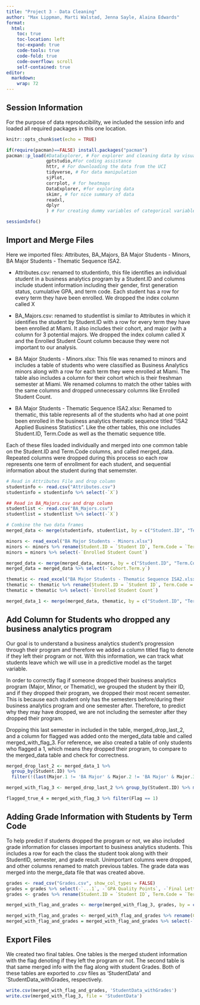 ```yaml
---
title: "Project 3 - Data Cleaning"
author: "Max Lippman, Marti Walstad, Jenna Sayle, Alaina Edwards"
format: 
  html:
    toc: true
    toc-location: left
    toc-expand: true
    code-tools: true 
    code-fold: true
    code-overflow: scroll
    self-contained: true
editor: 
  markdown: 
    wrap: 72
---
```


## Session Information

For the purpose of data reproducibility, we included the session info and loaded all required packages in this one location. 
```r
knitr::opts_chunk$set(echo = TRUE)

if(require(pacman)==FALSE) install.packages("pacman")
pacman::p_load(#DataExplorer, # For explorer and cleaning data by visualizing missing values.
               gptstudio,#For coding assistance
               httr, # For downloading the data from the UCI
               tidyverse, # For data manipulation
               sjPlot, 
               corrplot, # for heatmaps
               DataExplorer, #for exploring data
               skimr, # for nice summary of data
               readxl,
               dplyr
               ) # For creating dummy variables of categorical variables automatically.)
```

```r
sessionInfo()
```

## Import and Merge Files

Here we imported files: Attributes, BA_Majors, BA Major Students - Minors, BA Major Students - Thematic Sequence ISA2. 

* Attributes.csv: renamed to studentinfo, this file identifies an individual student in a business analytics program by a Student.ID and columns include student information including their gender, first generation status, cumulative GPA, and term code. Each student has a row for every term they have been enrolled. We dropped the index column called X

* BA_Majors.csv: renamed to studentlist is similar to Attributes in which it identifies the student by Student.ID with a row for every term they have been enrolled at Miami. It also includes their cohort, and major (with a column for 3 potential majors. We dropped the index column called X and the Enrolled Student Count column because they were not important to our analysis.

* BA Major Students - Minors.xlsx: This file was renamed to minors and includes a table of students who were classified as Business Analytics minors along with a row for each term they were enrolled at Miami. The table also includes a column for their cohort which is their freshman semester at Miami. We renamed columns to match the other tables with the same columns and dropped unnecessary columns like Enrolled Student Count. 

* BA Major Students - Thematic Sequence ISA2.xlsx: Renamed to thematic, this table represents all of the students who had at one point been enrolled in the business analytics thematic sequence titled "ISA2 Applied Business Statistics". Like the other tables, this one includes Student.ID, Term.Code as well as the thematic sequence title.


Each of these files loaded individually and merged into one common table on the Student.ID and Term.Code columns, and called merged_data. Repeated columns were dropped during this process so each row represents one term of enrollment for each student, and sequential information about the student during that sememster. 
```r
# Read in Attributes File and drop column
studentinfo <- read.csv("Attributes.csv")
studentinfo = studentinfo %>% select(-`X`)

## Read in BA_Majors.csv and drop column
studentlist <- read.csv("BA_Majors.csv")
studentlist = studentlist %>% select(-`X`)

# Combine the two data frames
merged_data <- merge(studentinfo, studentlist, by = c("Student.ID", "Term.Code"))
```

```r
minors <- read_excel("BA Major Students - Minors.xlsx")
minors <- minors %>% rename(Student.ID = `Student ID`, Term.Code = `Term Code`, Cohort.Term = `Cohort Term`)
minors = minors %>% select(-`Enrolled Student Count`)

merged_data <- merge(merged_data, minors, by = c("Student.ID", "Term.Code"), all.x = TRUE, all.y = TRUE)
merged_data = merged_data %>% select(-`Cohort.Term.y`)

```

```r
thematic <- read_excel("BA Major Students - Thematic Sequence ISA2.xlsx")
thematic <- thematic %>% rename(Student.ID = `Student ID`, Term.Code = `Term Code`, Thematic.Sequence.Title = `Thematic Sequence Title`)
thematic = thematic %>% select(-`Enrolled Student Count`)

merged_data_1 <- merge(merged_data, thematic, by = c("Student.ID", "Term.Code"), all.x = TRUE, all.y = TRUE)
```
## Add Column for Students who dropped any business analytics program

Our goal is to understand a business analytics student's progression through their program and therefore we added a column titled flag to denote if they left their program or not. With this information, we can track what students leave which we will use in a predictive model as the target variable. 

In order to correctly flag if someone dropped their business analytics program (Major, Minor, or Thematic), we grouped the student by their ID, and if they dropped their program, we dropped their most recent semester. This is because each student only has the semesters before/during their business analytics program and one semester after. Therefore, to predict why they may have dropped, we are not including the semester after they dropped their program.

Dropping this last semester in included in the table, merged_drop_last_2, and a column for flagged was added onto the merged_data table and called merged_with_flag_3. For reference, we also created a table of only students who flagged a 1, which means they dropped their program, to compare to the merged_data table and check for correctness. 
```r
merged_drop_last_2 <- merged_data_1 %>%
  group_by(Student.ID) %>%
  filter(!(last(Major.1 != 'BA Major' & Major.2 != 'BA Major' & Major.3 != 'BA Major' & Minor != 'Business Analytics' & Thematic.Sequence.Title != 'ISA2 Applied Business Statistics', order_by = Term.Code) & row_number() == n()))
```

```r
merged_with_flag_3 <- merged_drop_last_2 %>% group_by(Student.ID) %>% mutate (Flag = ifelse(n() < 8 & tail(Term.Code, 1) != '202410', 1,0)) %>% ungroup()
```

```r
flagged_true_4 = merged_with_flag_3 %>% filter(Flag == 1)
```

## Adding Grade Information with Students by Term Code

To help predict if students dropped the program or not, we also included grade information for classes important to business analytics students. This includes a row for each the class the student took along with their StudentID, semester, and grade result. Unimportant columns were dropped, and other columns renamed to match previous tables. The grade data was merged into the merge_data file that was created above. 
```r
grades <- read_csv("Grades.csv", show_col_types = FALSE)
grades = grades %>% select(-`...1`, -`GPA Quality Points`, -`Final Letter Grade`)
grades <- grades %>% rename(Student.ID = `Student ID`, Term.Code = `Term Code`, `Final Letter Grade Group` = `Final Letter Grade Group`)

merged_with_flag_and_grades <- merge(merged_with_flag_3, grades, by = c("Student.ID", "Term.Code"), all.x = TRUE, all.y = TRUE)

merged_with_flag_and_grades <- merged_with_flag_and_grades %>% rename(Cohort.Term = `Cohort.Term.x`)
merged_with_flag_and_grades = merged_with_flag_and_grades %>% select(-`Earned Academic Credit`)
```

## Export Files

We created two final tables. One tables is the merged student information with the flag denoting if they left the program or not. The second table is that same merged info with the flag along with student Grades. Both of these tables are exported to .csv files as 'StudentData' and 'StudentData_withGrades, respectively. 
```r
write.csv(merged_with_flag_and_grades, 'StudentData_withGrades')
write.csv(merged_with_flag_3, file = 'StudentData')
```

